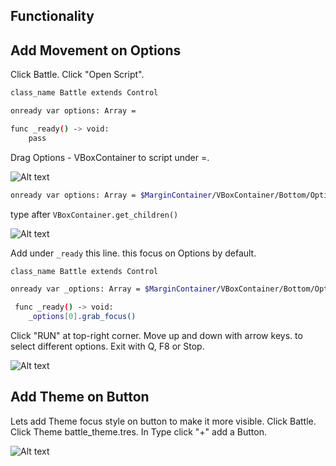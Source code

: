 ## Functionality

## Add Movement on Options

Click Battle. Click "Open Script". 

```sh
class_name Battle extends Control

onready var options: Array = 

func _ready() -> void:
	pass
```

Drag Options - VBoxContainer to script under =.

![Alt text](../../images/06-battle-scene-01.png)



```sh
onready var options: Array = $MarginContainer/VBoxContainer/Bottom/Options/MarginContainer/VBoxContainer
```

type after `VBoxContainer.get_children()`

![Alt text](../../images/06-battle-scene-02.png)


Add under `_ready` this line. this focus on Options by default.

```sh {5-6} 
class_name Battle extends Control

onready var _options: Array = $MarginContainer/VBoxContainer/Bottom/Options/MarginContainer/VBoxContainer.get_children()

 func _ready() -> void:
    _options[0].grab_focus()
```

Click "RUN" at top-right corner. Move up and down with arrow keys.
to select different options. Exit with Q, F8 or Stop.

![Alt text](../../images/06-battle-scene-03.png)

## Add Theme on Button

 Lets add Theme focus style on button to make it more visible. Click 
 Battle. Click Theme battle_theme.tres. In Type click "+" add a Button. 

 ![Alt text](../../images/06-battle-scene-04.png)

